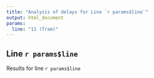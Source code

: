 ```yaml
---
title: "Analysis of delays for Line `r params$line`"
output: html_document
params:
  line: "11 (Tram)"
---
```


## Line `r params$line`

Results for line `r params$line`


